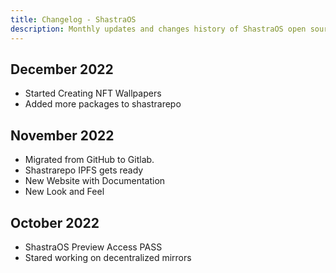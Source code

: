 ```yaml
---
title: Changelog - ShastraOS
description: Monthly updates and changes history of ShastraOS open source project.
---
```


## December 2022
- Started Creating NFT Wallpapers
- Added more packages to shastrarepo

## November 2022
- Migrated from GitHub to Gitlab.
- Shastrarepo IPFS gets ready
- New Website with Documentation
- New Look and Feel

## October 2022
- ShastraOS Preview Access PASS
- Stared working on decentralized mirrors